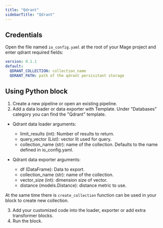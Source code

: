 ```yaml
---
title: "Qdrant"
sidebarTitle: "Qdrant"
---
```


## Credentials

Open the file named `io_config.yaml` at the root of your Mage project and enter qdrant required fields:

```yaml
version: 0.1.1
default:
  QDRANT_COLLECTION: collection_name
  QDRANT_PATH: path of the qdrant persisitant storage
```

## Using Python block

1. Create a new pipeline or open an existing pipeline.
2. Add a data loader or data exporter with Template. Under "Databases" category you can
 find the "Qdrant" template.

- Qdrant data loader arguments:
  - limit_results (int): Number of results to return.
  - query_vector (List): vector lit used for query.
  - collection_name (str): name of the collection. Defaults to the name defined in io_config.yaml.

- Qdrant data exporter arguments:
  - df (DataFrame): Data to export.
  - collection_name (str): name of the collection.
  - vector_size (int): dimension size of vector.
  - distance (models.Distance): distance metric to use.

At the same time there is `create_collection` function can be used in your block to create new collection.

3. Add your customized code into the loader, exporter or add extra transformer blocks.
4. Run the block.